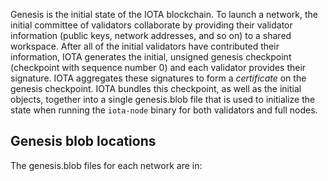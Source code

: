 

Genesis is the initial state of the IOTA blockchain. To launch a network, the initial committee of validators collaborate by providing their validator information (public keys, network addresses, and so on) to a shared workspace. After all of the initial validators have contributed their information, IOTA generates the initial, unsigned genesis checkpoint (checkpoint with sequence number 0) and each validator provides their signature. IOTA aggregates these signatures to form a _certificate_ on the genesis checkpoint. IOTA bundles this checkpoint, as well as the initial objects, together into a single genesis.blob file that is used to initialize the state when running the `iota-node` binary for both validators and full nodes.

## Genesis blob locations

The genesis.blob files for each network are in:

<Genesis/>
    
